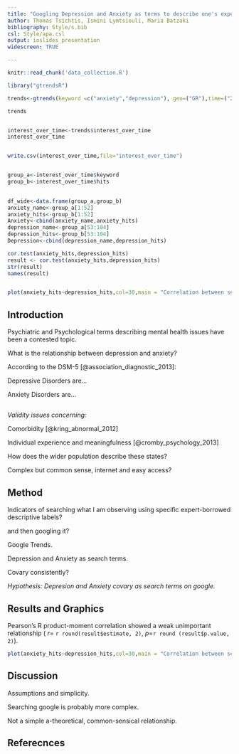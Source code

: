 ```yaml
---
title: "Googling Depression and Anxiety as terms to describe one's experience." 
author: Thomas Tsichtis, Ismini Lymtsiouli, Maria Batzaki
bibliography: Style/s.bib 
csl: Style/apa.csl 
output: ioslides_presentation 
widescreen: TRUE

---
```

```r
knitr::read_chunk('data_collection.R')
```

```r

library("gtrendsR")

trends<-gtrends(keyword =c("anxiety","depression"), geo=("GR"),time=("2018-01-01 2018-12-31"))

trends


interest_over_time<-trends$interest_over_time
interest_over_time


write.csv(interest_over_time,file="interest_over_time")


group_a<-interest_over_time$keyword
group_b<-interest_over_time$hits

 
df_wide<-data.frame(group_a,group_b)
anxiety_name<-group_a[1:52]
anxiety_hits<-group_b[1:52]
Anxiety<-cbind(anxiety_name,anxiety_hits)
depression_name<-group_a[53:104]
depression_hits<-group_b[53:104]
Depression<-cbind(depression_name,depression_hits)

cor.test(anxiety_hits,depression_hits)
result <- cor.test(anxiety_hits,depression_hits)
str(result)
names(result)


plot(anxiety_hits~depression_hits,col=30,main = "Correlation between searches on Anxiety and Depression", cex=1.5, cex.main=1, font.main=4, font.lab=2, font.axis=3, xlab="Anxiety", ylab="Depression", pch=20)

```


## Introduction

Psychiatric and Psychological terms describing mental health issues have been a contested topic.

What is the relationship between depression and anxiety?

According to the DSM-5  [@association_diagnostic_2013]:   

Depressive Disorders are...

Anxiety Disorders are...

## 

_Validity issues concerning:_

Comorbidity [@kring_abnormal_2012]

Individual experience and meaningfulness [@cromby_psychology_2013]

How does the wider population describe these states?

Complex but common sense, internet and easy access?

## Method

Indicators of searching what I am observing using specific expert-borrowed descriptive labels?

and then googling it?

Google Trends.

Depression and Anxiety as search terms.

Covary consistently?

_Hypothesis: Depresion and Anxiety covary as search terms on google._

## Results and Graphics
Pearson's R product-moment correlation showed a weak unimportant relationship ( _r_= `r round(result$estimate, 2)`, _p_=`r round (result$p.value, 2)`).

```r
plot(anxiety_hits~depression_hits,col=30,main = "Correlation between searches on Anxiety and Depression", cex=1.5, cex.main=1, font.main=4, font.lab=2, font.axis=3, xlab="Anxiety", ylab="Depression", pch=20)
```



## Discussion

Assumptions and simplicity.

Searching google is probably more complex.

Not a simple a-theoretical, common-sensical relationship.

## Referecnces
